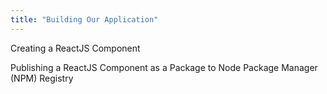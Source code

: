 ```yaml
---
title: "Building Our Application"
---
```


Creating a ReactJS Component

Publishing a ReactJS Component as a Package to Node Package Manager (NPM) Registry

